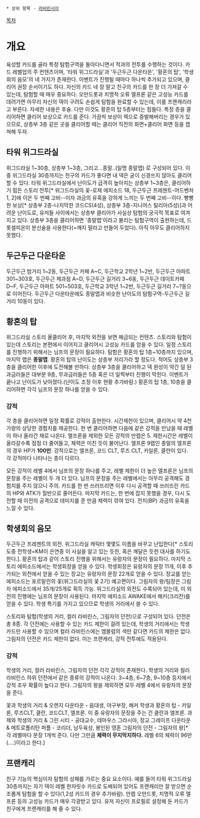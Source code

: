  * 상위 항목 - [[라비린시아]]

[[목차]]

= 개요 =
육성할 카드를 골라 특정 탐험구역을 돌아다니면서 적과의 전투를 수행하는 것이다. 카드 레벨업의 주 컨텐츠이며, '타워 위그드라실'과 '두근두근 다운타운', '황혼의 탑', '학생회의 음모'의 네 가지가 존재한다. 이벤트가 진행될 때마다 하나씩 추가되고 있으며, 클리어 권장 순서이기도 하다.
자신의 카드 네 장 말고 친구의 카드를 한 장 더 가져갈 수 있는데, 탐험할 때 매우 중요하다. 오만드롯과 치명적 오류 엘프론 같은 고성능 카드를 데려가면 아무리 자신의 덱이 구려도 손쉽게 탐험을 완료할 수 있는데, 이를 프랜캐리라고 부른다. 자세한 내용은 후술. 다만 이것도 황혼의 탑 5층부터는 힘들다.
특정 층을 클리어하면 클리어 보상으로 카드를 준다. 가끔씩 보상이 렉으로 증발해버리는 경우가 있으므로, 상층부 3층 같은 곳을 클리어할 때는 클리어 직전의 화면+클리어 화면 등을 캡쳐해 두자.

== 타워 위그드라실 ==
위그드라실 1~30층, 상층부 1~3층, 그리고...종말..(일명 종말맵) 로 구성되어 있다. 이 중 위그드라실 30층까지는 친구의 카드가 좋다면 내 덱은 굳이 신경쓰지 않아도 클리어할 수 있다. 
타워 위그드라실에서 난이도가 급격히 높아지는 상층부 1~3층은, 클리어하기 힘든 스토리 전투[* 위그드라실의 꽃-로제 에피소드 18, 두근두근 프레젠트-어드벤처 1, 2]에 이은 두 번째 고비--이자 과금의 유혹을 강하게 느끼는 두 번째 고비--이다. 빵빵한 보상[* 상층부 2층-나지막한  코드CS(4성), 상층부 3층-지니어스 릴리아(5성)]과 어려운 난이도로, 유저들 사이에서는 상층부 클리어가 사실상 탐험의 궁극적 목표로 여겨지고 있다.
상층부 3층을 클리어하면 '종말맵'이라고 불리는 탐험구역이 출현하는데, 드롯셀피온이 분신술을 사용한다(=깨지 말라고 만들어 두었다). 아직 아무도 클리어하지 못했다.

== 두근두근 다운타운 ==
두근두근 밤거리 1~2동, 두근두근 카페 A~C, 두근학교 2학년 1~2반, 두근두근 아파트 301~303호, 두근두근 제과점 A~D, 두근두근 길거리 3~6동, 두근두근 데이트카페 D~F, 두근두근 아파트 501~503호, 두근학교 3학년 1~2반, 두근두근 길거리 7~?동으로 이어진다.
두근두근 다운타운에도 종말맵과 비슷한 난이도의 탐험구역-두근두근 길거리 10동이 있다.

== 황혼의 탑 ==
위그드라실 스토리 올클리어 후, 마지막 외전을 보면 해금되는 컨텐츠. 스토리와 탐험이 있는데 스토리는 본편에서 이어지고 클리어시 고성능 카드를 얻을 수 있다. 일정 스토리를 진행하기 위해서는 님프의 문장이 필요하다.
탐험은 황혼의 탑 1층~10층까지 있으며, 마지막 맵은 '''종말맵'''. 황혼의 탑의 난이도는 상층부 저리가라 할 정도다. 적어도 상층부 3층을 클리어한 이후에 도전해볼 만하다. 상층부 3층을 클리어하고 덱 완성이 약간 덜 된 과금러들은 대부분 9층, 무과금러들은 5층 혹은 더 일찍부터 진행이 막힌다. 이벤트가 끝나고 난이도가 낮아졌다.(난이도 조정 이후 현황 추가바람.)
황혼의 탑 1층, 10층을 클리어하면 각각 님프의 문장 하나를 얻을 수 있다.
=== 강적 ===
각 층을 클리어하면 일정 확률로 강적이 출현한다. 시간제한이 있으며, 클리어시 약 4천 가량의 상당한 경험치를 제공한다. 한 번 클리어하면 다음에 같은 강적을 만났을 때 레벨이 하나 올라간 채로 나온다. 엘프론을 제외한 모든 강적의 만렙은 5. 제한시간은 레벨이 올라갈수록 점점 더 줄어들고, 체력은 미친 듯이 불어난다. 엘프론 9렙인 종말의 엘프론의 경우 HP가 '''100만'''.
강적으로는 엘프론, 코드 CLT, 루즈 CLT, 카일론, 클란이 있다. 각 강적마다 나타나는 층이 다르다.

모든 강적이 레벨 4에서 님프의 문장 하나를 주고, 레벨 제한이 더 높은 엘프론은 님프의 문장을 주는 레벨이 두 개 더 있다. 님프의 문장을 주는 레벨에서는 아무리 공격해도 경험치를 주지 않으니 주의.
카드를 한 번 쓰러뜨리면 이후 다시 공격할 때 쓰러뜨린 카드의 HP와 ATK가 절반으로 줄어든다. 마지막 카드는, 한 번에 잡지 못했을 경우, 다시 도전할 때 이전의 공격으로 데미지를 준 만큼 체력이 깎여 있다.
전지(BP) 과금의 유혹을 느낄 수 있다.

== 학생회의 음모 ==
두근두근 프레젠트의 외전. 위그드라실 캐릭터 몇몇도 이름을 바꾸고 난입한다[* 스토리 도중 전학생=KM이 은연중 이 사실을 알고 있는 듯한, 혹은 깨달은 듯한 대사를 하기도 한다.]. 황혼의 탑과 같이 스토리 진행을 위해서는 유랑자의 문장이 필요하다. 마지막 스토리 에피소드에서는 학생회장을 얻을 수 있다. 학생회장은 유랑자의 문장 11개, 이후 추가되는 외전에서 얻을 수 있는 장교는 유랑자의 문장 22개로 얻을 수 있다. 장교를 얻는 에피소드는 포르말린의 꽃(위그드라실의 꽃 2기) 예고편이다. 그림자의 왕/팀장은 그림자 에피소드에서 35개/25개로 획득 가능.
위그드라실의 외전도 수록되어 있는데, 이 외전의 진행에는 님프의 문장이 사용된다. 마지막 에피소드 AWAKE에서 해커(크리잔)를 얻을 수 있다. 학생 특기를 가지고 있으므로 학생의 거리에서 쓸 수 있다.

스토리와 탐험(학생의 거리, 컬러 라비린스, 그림자의 던전)으로 구성되어 있다. 던전은 총 8종. 각 던전에는 사용할 수 있는 카드 제한이 걸려 있는데, 학생의 거리에서는 학생 카드만 사용할 수 있으며 컬러 라비린스에는 엠블럼의 색만 같다면 카드의 제한은 없다. 그림자의 던전은 카드 제한이 없다. 이는 프랜캐리, 강적 전투에도 적용된다.
=== 강적 ===
학생의 거리, 컬러 라비린스, 그림자의 던전 각각 강적이 존재한다. 학생의 거리와 컬러 라비린스 하위 던전에서 같은 종류의 강적이 나온다. 3~4층, 6~7층, 9~10층 등지에서 강적 조우 확률이 높다고 한다.
그림자의 왕을 제외하면 모두 레벨 4에서 유랑자의 문장을 준다.

꽃과 학생의 거리 & 오렌지 다운타운 - 음대생, 야구부장, 해커
학생과 황혼의 탑 - 카일론, 루즈CLT, 클란, 코드CLT, 엘프론. 이 중 유랑자의 문장을 주는 건 클란과 엘프론.
과제와 학생의 거리 & 그린 시티 - 공대교수, 데마우스 그라시아, 장교
그레이프 다운타운 & 메트로폴리탄 퍼플 - 코리더, 남두육성, 봉인된 영혼
그림자의 던전 - 그림자의 왕[* 각 레벨마다 문장 1개씩 준다. 다만 그만큼 '''체력이 무지막지하다.''' 레벨 6의 체력이 96만(....)이라고 한다.]

== 프랜캐리 ==
친구 기능의 핵심이자 탐험의 성패를 가르는 중요 요소이다. 예를 들어 타워 위그드라실 30층까지는 자기 덱이 레벨 한자릿수 카드로 도배되어 있어도 프랜캐리만 잘 받으면 순조롭게 탐험을 할 수 있다(1,2성 카드의 경우 추가바람). 만렙 오만드롯, 치명적 오류 엘프론 등의 고성능 카드가 매우 각광받고 있다.
유저 자신이 프로필로 설정해 둔 카드가 친구에게 프랜캐리를 해 줄 수 있다.

